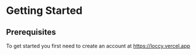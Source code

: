 # Getting Started

## Prerequisites

To get started you first need to create an account at https://loccy.vercel.app
